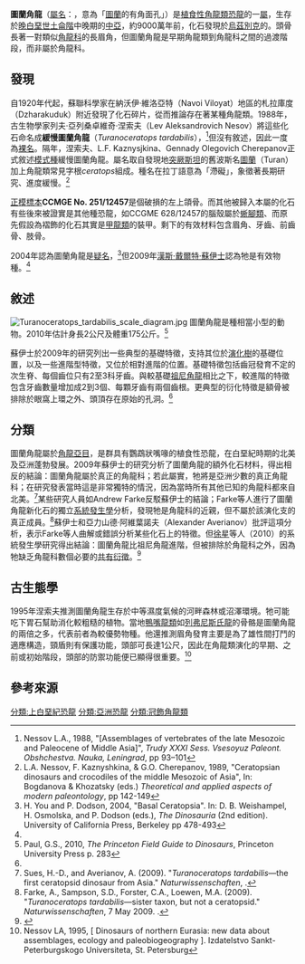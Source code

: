 {{Automatic Taxobox
| taxon = Turanoceratops
| fossil_range = [[晚白堊世|晚白堊世]][[土侖階|土侖階]]<br>{{fossil range|90}}
| image = Turanoceratops tardabilis life restoration.jpg
| image_caption = 復原圖
| authority = Nessov ''et al.'', 1989
| type_species = '''緩慢圖蘭角龍<br>''Turanoceratops tardabilis'''''
| type_species_authority = Nesov ''et al.'', 1989 
}}

'''圖蘭角龍'''（[[屬名|屬名]]：{{lang|la|''Turanoceratops''}}，意為「[[圖蘭|圖蘭]]的有角面孔」）是[[植食性|植食性]][[角龍類|角龍類]][[恐龍|恐龍]]的一[[屬|屬]]，生存於[[晚白堊世|晚白堊世]][[土侖階|土侖階]]中晚期的[[中亞|中亞]]，約9000萬年前，化石發現於[[烏茲別克|烏茲別克]]的{{link-en|貝斯克堤組|Bissekty Formation}}。頭骨長著一對類似[[角龍科|角龍科]]的長眉角，但圖蘭角龍是早期角龍類到角龍科之間的過渡階段，而非屬於角龍科。

==發現==
自1920年代起，蘇聯科學家在納沃伊·維洛亞特（Navoi Viloyat）地區的札拉庫度（Dzharakuduk）附近發現了化石碎片，從而推論存在著某種角龍類。1988年，古生物學家列夫·亞列桑卓維奇·涅索夫（Lev Aleksandrovich Nesov）將這些化石命名成'''緩慢圖蘭角龍'''（''Turanoceratops tardabilis''），<ref>Nessov L.A., 1988, "[Assemblages of vertebrates of the late Mesozoic and Paleocene of Middle Asia]", ''Trudy XXXI Sess. Vsesoyuz Paleont. Obshchestva. Nauka, Leningrad'', pp 93–101</ref>但沒有敘述，因此一度為[[裸名|裸名]]。隔年，涅索夫、L.F. Kaznysjkina、Gennady Olegovich Cherepanov正式敘述[[模式種|模式種]]緩慢圖蘭角龍。屬名取自發現地[[突厥斯坦|突厥斯坦]]的舊波斯名[[圖蘭|圖蘭]]（Turan）加上角龍類常見字根''ceratops''組成。種名在拉丁語意為「滯礙」，象徵著長期研究、進度緩慢。<ref>L.A. Nessov, F. Kaznyshkina, & G.O. Cherepanov, 1989, "Ceratopsian dinosaurs and crocodiles of the middle Mesozoic of Asia", In: Bogdanova & Khozatsky (eds.) ''Theoretical and applied aspects of modern paleontology'', pp 142-149</ref>

[[正模標本|正模標本]]'''CCMGE No. 251/12457'''是個破損的左上頜骨。而其他被歸入本屬的化石有些後來被證實是其他種恐龍，如CCGME 628/12457的腦殼屬於[[蜥腳類|蜥腳類]]、而原先假設為褶飾的化石其實是[[甲龍類|甲龍類]]的裝甲。剩下的有效材料包含眉角、牙齒、前齒骨、肢骨。

2004年{{link-en|彼得·多德森|Peter Dodson}}認為圖蘭角龍是[[疑名|疑名]]，<ref>H. You and P. Dodson, 2004, "Basal Ceratopsia". In: D. B. Weishampel, H. Osmolska, and P. Dodson (eds.), ''The Dinosauria'' (2nd edition). University of California Press, Berkeley pp 478-493</ref>但2009年[[漢斯·戴爾特·蘇伊士|漢斯·戴爾特·蘇伊士]]認為牠是有效物種。<ref name="sues2009"/>

==敘述==
[[File:Turanoceratops_tardabilis_scale_diagram.jpg|thumb]]
圖蘭角龍是種相當小型的動物。2010年{{link-en|葛瑞格利·保羅|Gregory S. Paul}}估計身長2公尺及體重175公斤。<ref>Paul, G.S., 2010, ''The Princeton Field Guide to Dinosaurs'', Princeton University Press p. 283</ref>

蘇伊士於2009年的研究列出一些典型的基礎特徵，支持其位於[[演化樹|演化樹]]的基礎位置，以及一些進階型特徵，又位於相對進階的位置。基礎特徵包括齒冠發育不定的次生脊、每個齒位只有2至3科牙齒。與較基礎[[祖尼角龍|祖尼角龍]]相比之下，較進階的特徵包含牙齒數量增加成2到3個、每顆牙齒有兩個齒根。更典型的衍化特徵是額骨被排除於眼窩上環之外、頭頂存在原始的孔洞。<ref name="sues2009"/>

==分類==
圖蘭角龍屬於[[角龍亞目|角龍亞目]]，是群具有鸚鵡狀嘴喙的植食性恐龍，在白堊紀時期的北美及亞洲蓬勃發展。2009年蘇伊士的研究分析了圖蘭角龍的額外化石材料，得出相反的結論：圖蘭角龍屬於真正的角龍科；若此屬實，牠將是亞洲少數的真正角龍科；在研究發表當時這是非常獨特的情況，因為當時所有其他已知的角龍科都來自北美。<ref name="sues2009">Sues, H.-D., and Averianov, A. (2009). "''Turanoceratops tardabilis''—the first ceratopsid dinosaur from Asia." ''Naturwissenschaften'', {{doi|10.1007/s00114-009-0518-9}}.</ref>某些研究人員如Andrew Farke反駁蘇伊士的結論；Farke等人進行了圖蘭角龍新化石的獨立[[系統發生學|系統發生學]]分析，發現牠是角龍科的近親，但不屬於該演化支的真正成員。<ref name="farkeetal2009">Farke, A., Sampson, S.D., Forster, C.A., Loewen, M.A. (2009). "''Turanoceratops tardabilis''—sister taxon, but not a ceratopsid." ''Naturwissenschaften'', 7 May 2009. {{doi|10.1007/s00114-009-0543-8}}.</ref>蘇伊士和亞力山德·阿維葉諾夫（Alexander Averianov）批評這項分析，表示Farke等人曲解或錯誤分析某些化石上的特徵。但[[徐星_(古生物學家)|徐星]]等人（2010）的系統發生學研究得出結論：圖蘭角龍比祖尼角龍進階，但被排除於角龍科之外，因為牠缺乏角龍科數個必要的[[共有衍徵|共有衍徵]]。<ref name = "xu10">{{Cite journal|author=Xu, X.; Wang, K.; Zhao, X.; Li, D.|year=2010|title=First ceratopsid dinosaur from China and its biogeographical implications|journal=''Chinese Science Bulletin''|volume=55|issue=|pages=1631-1635|issn=1001-6538|doi=10.1007/s11434-009-3614-5|url=https://www.researchgate.net/publication/227007661_First_ceratopsid_dinosaur_from_China_and_its_biogeographical_implications|access-date=2019-07-21|archive-url=https://web.archive.org/web/20190428205726/https://www.researchgate.net/publication/227007661_First_ceratopsid_dinosaur_from_China_and_its_biogeographical_implications|archive-date=2019-04-28|dead-url=no}}</ref>

==古生態學==
1995年涅索夫推測圖蘭角龍生存於中等濕度氣候的河畔森林或沼澤環境。牠可能吃下胃石幫助消化較粗糙的植物。當地[[鴨嘴龍類|鴨嘴龍類]]如[[列弗尼斯氏龍|列弗尼斯氏龍]]的骨骼是圖蘭角龍的兩倍之多，代表前者為較優勢物種。他還推測眉角發育主要是為了雄性間打鬥的適應構造，頸盾則有保護功能，頭部可長達1公尺，因此在角龍類演化的早期、之前或初始階段，頭部的防禦功能便已顯得很重要。<ref>Nessov LA, 1995, [ Dinosaurs of northern Eurasia: new data about assemblages, ecology and paleobiogeography ]. Izdatelstvo Sankt-Peterburgskogo Universiteta, St. Petersburg</ref>

==參考來源==
{{reflist}}

{{頭飾龍類|C.|state=expanded}}
{{Taxonbar|from=Q134820}}
{{Portalbar|生物學|恐龍}}

[[分類:上白堊紀恐龍|分類:上白堊紀恐龍]]
[[分類:亞洲恐龍|分類:亞洲恐龍]]
[[分類:冠飾角龍類|分類:冠飾角龍類]]